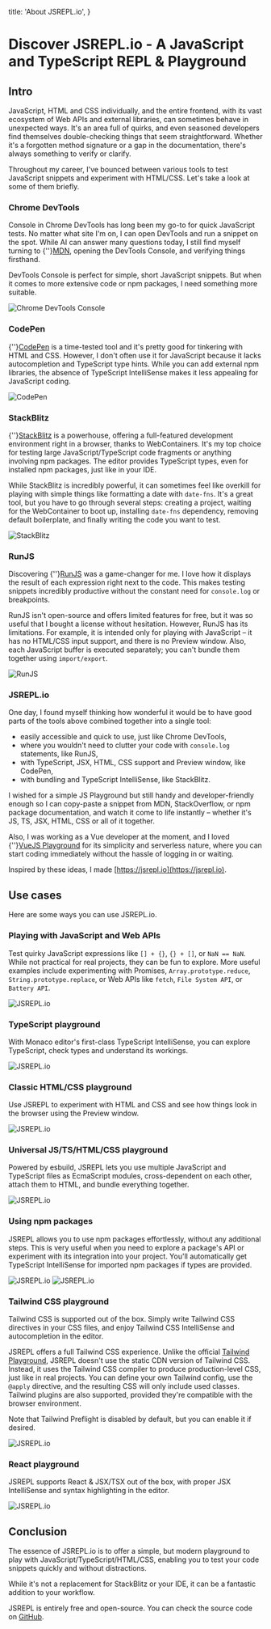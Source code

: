   title: 'About JSREPL.io',
}

# Discover JSREPL.io - A JavaScript and TypeScript REPL & Playground

## Intro

JavaScript, HTML and CSS individually, and the entire frontend, with its vast ecosystem of Web APIs
and external libraries, can sometimes behave in unexpected ways. It's an area full of quirks, and
even seasoned developers find themselves double-checking things that seem straightforward. Whether
it's a forgotten method signature or a gap in the documentation, there's always something to verify
or clarify.

Throughout my career, I've bounced between various tools to test JavaScript snippets and experiment
with HTML/CSS. Let's take a look at some of them briefly.

### Chrome DevTools

Console in Chrome DevTools has long been my go-to for quick JavaScript tests. No matter what site
I'm on, I can open DevTools and run a snippet on the spot. While AI can answer many questions today,
I still find myself turning to
{''}<a href="https://developer.mozilla.org" target="_blank" rel="noreferrer">MDN</a>, opening the
DevTools Console, and verifying things firsthand.

DevTools Console is perfect for simple, short JavaScript snippets. But when it comes to more
extensive code or npm packages, I need something more suitable.

![Chrome DevTools Console](/assets/articles/about/devtools-dark.png)

### CodePen

{''}<a href="https://codepen.io" rel="noreferrer" target="_blank">CodePen</a> is a time-tested tool
and it's pretty good for tinkering with HTML and CSS. However, I don't often use it for JavaScript
because it lacks autocompletion and TypeScript type hints. While you can add external npm libraries,
the absence of TypeScript IntelliSense makes it less appealing for JavaScript coding.

![CodePen](/assets/articles/about/codepen.png)

### StackBlitz

{''}<a href="https://stackblitz.com" rel="noreferrer" target="_blank">StackBlitz</a> is a
powerhouse, offering a full-featured development environment right in a browser, thanks to
WebContainers. It's my top choice for testing large JavaScript/TypeScript code fragments or anything
involving npm packages. The editor provides TypeScript types, even for installed npm packages, just
like in your IDE.

While StackBlitz is incredibly powerful, it can sometimes feel like overkill for playing with simple
things like formatting a date with `date-fns`. It's a great tool, but you have to go through several
steps: creating a project, waiting for the WebContainer to boot up, installing `date-fns`
dependency, removing default boilerplate, and finally writing the code you want to test.

![StackBlitz](/assets/articles/about/stackblitz.png)

### RunJS

Discovering {''}<a href="https://runjs.app" rel="noreferrer" target="_blank">RunJS</a> was a
game-changer for me. I love how it displays the result of each expression right next to the code.
This makes testing snippets incredibly productive without the constant need for `console.log` or
breakpoints.

RunJS isn't open-source and offers limited features for free, but it was so useful that I bought a
license without hesitation. However, RunJS has its limitations. For example, it is intended only for
playing with JavaScript – it has no HTML/CSS input support, and there is no Preview window. Also,
each JavaScript buffer is executed separately; you can't bundle them together using `import/export`.

![RunJS](/assets/articles/about/runjs.png)

### JSREPL.io

One day, I found myself thinking how wonderful it would be to have good parts of the tools above
combined together into a single tool:

- easily accessible and quick to use, just like Chrome DevTools,
- where you wouldn't need to clutter your code with `console.log` statements, like RunJS,
- with TypeScript, JSX, HTML, CSS support and Preview window, like CodePen,
- with bundling and TypeScript IntelliSense, like StackBlitz.

I wished for a simple JS Playground but still handy and developer-friendly enough so I can
copy-paste a snippet from MDN, StackOverflow, or npm package documentation, and watch it come to
life instantly – whether it's JS, TS, JSX, HTML, CSS or all of it together.

Also, I was working as a Vue developer at the moment, and I loved
{''}<a href="https://play.vuejs.org" rel="noreferrer" target="_blank">VueJS Playground</a> for its
simplicity and serverless nature, where you can start coding immediately without the hassle of
logging in or waiting.

Inspired by these ideas, I made [https://jsrepl.io](https://jsrepl.io).

## Use cases

Here are some ways you can use JSREPL.io.

### Playing with JavaScript and Web APIs

Test quirky JavaScript expressions like `[] + {}`, `{} + []`, or `NaN == NaN`. While not practical
for real projects, they can be fun to explore. More useful examples include experimenting with
Promises, `Array.prototype.reduce`, `String.prototype.replace`, or Web APIs like `fetch`,
`File System API`, or `Battery API`.

![JSREPL.io](/assets/articles/about/jsrepl-js.png)

### TypeScript playground

With Monaco editor's first-class TypeScript IntelliSense, you can explore TypeScript, check types
and understand its workings.

![JSREPL.io](/assets/articles/about/jsrepl-ts.png)

### Classic HTML/CSS playground

Use JSREPL to experiment with HTML and CSS and see how things look in the browser using the Preview
window.

![JSREPL.io](/assets/articles/about/jsrepl-htmlcss.png)

### Universal JS/TS/HTML/CSS playground

Powered by esbuild, JSREPL lets you use multiple JavaScript and TypeScript files as EcmaScript
modules, cross-dependent on each other, attach them to HTML, and bundle everything together.

![JSREPL.io](/assets/articles/about/jsrepl-esbuild.png)

### Using npm packages

JSREPL allows you to use npm packages effortlessly, without any additional steps. This is very
useful when you need to explore a package's API or experiment with its integration into your
project. You'll automatically get TypeScript IntelliSense for imported npm packages if types are
provided.

![JSREPL.io](/assets/articles/about/jsrepl-npm-1.png)
![JSREPL.io](/assets/articles/about/jsrepl-npm-2.png)

### Tailwind CSS playground

Tailwind CSS is supported out of the box. Simply write Tailwind CSS directives in your CSS files,
and enjoy Tailwind CSS IntelliSense and autocompletion in the editor.

JSREPL offers a full Tailwind CSS experience. Unlike the official
[Tailwind Playground](https://play.tailwindcss.com/), JSREPL doesn't use the static CDN version of
Tailwind CSS. Instead, it uses the Tailwind CSS compiler to produce production-level CSS, just like
in real projects. You can define your own Tailwind config, use the `@apply` directive, and the
resulting CSS will only include used classes. Tailwind plugins are also supported, provided they're
compatible with the browser environment.

Note that Tailwind Preflight is disabled by default, but you can enable it if desired.

![JSREPL.io](/assets/articles/about/jsrepl-tailwindcss.png)

### React playground

JSREPL supports React & JSX/TSX out of the box, with proper JSX IntelliSense and syntax highlighting
in the editor.

![JSREPL.io](/assets/articles/about/jsrepl-react.png)

## Conclusion

The essence of JSREPL.io is to offer a simple, but modern playground to play with
JavaScript/TypeScript/HTML/CSS, enabling you to test your code snippets quickly and without
distractions.

While it's not a replacement for StackBlitz or your IDE, it can be a fantastic addition to your
workflow.

JSREPL is entirely free and open-source. You can check the source code on
[GitHub](https://github.com/jsrepl/jsrepl.io).
